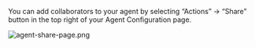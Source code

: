 You can add collaborators to your agent by selecting “Actions” → “Share” button in the top right of your Agent Configuration page.

![agent-share-page.png](/docs/assets/agents/create-steps/agent-share-page.png)